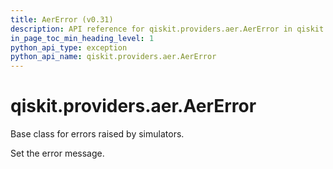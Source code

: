 ```yaml
---
title: AerError (v0.31)
description: API reference for qiskit.providers.aer.AerError in qiskit v0.31
in_page_toc_min_heading_level: 1
python_api_type: exception
python_api_name: qiskit.providers.aer.AerError
---
```


<span id="qiskit-providers-aer-aererror" />

# qiskit.providers.aer.AerError

<Class id="qiskit.providers.aer.AerError" isDedicatedPage={true} github="https://github.com/qiskit/qiskit-aer/tree/stable/0.9/qiskit/providers/aer/aererror.py" signature="AerError(*message)" modifiers="exception">
  Base class for errors raised by simulators.

  Set the error message.
</Class>

